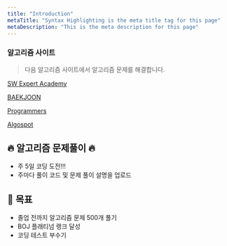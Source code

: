 ```yaml
---
title: "Introduction"
metaTitle: "Syntax Highlighting is the meta title tag for this page"
metaDescription: "This is the meta description for this page"
---
```


### 알고리즘 사이트

> 다음 알고리즘 사이트에서 알고리즘 문제를 해결합니다.

[SW Expert Academy](https://swexpertacademy.com/main/main.do)

[BAEKJOON](https://www.acmicpc.net/)

[Programmers](https://programmers.co.kr/learn/challenges?tab=all_challenges)

[Algospot](https://www.algospot.com/)

## 🔥 알고리즘 문제풀이 🔥

- 주 5일 코딩 도전!!!
- 주마다 풀이 코드 및 문제 풀이 설명을 업로드

## 📝 목표  

- 졸업 전까지 알고리즘 문제 500개 풀기
- BOJ 플래티넘 랭크 달성
- 코딩 테스트 부수기